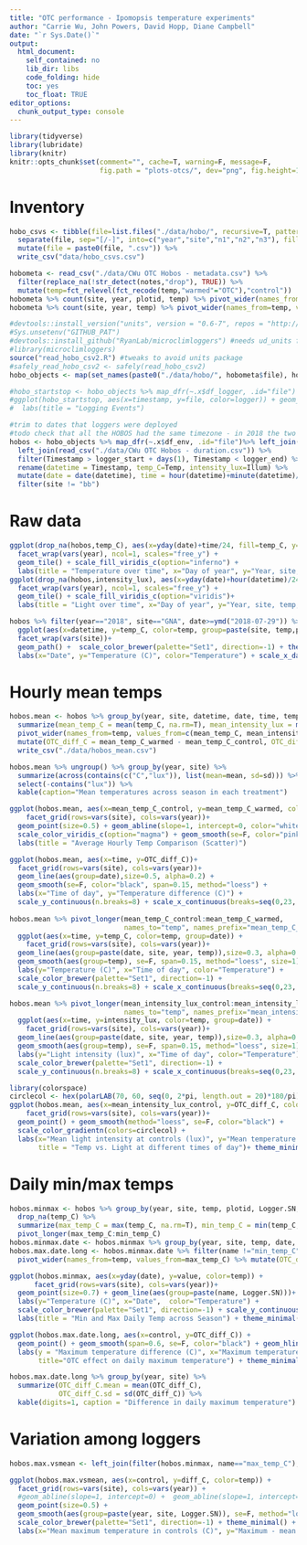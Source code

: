 ```yaml
---
title: "OTC performance - Ipomopsis temperature experiments"
author: "Carrie Wu, John Powers, David Hopp, Diane Campbell"
date: "`r Sys.Date()`"
output: 
  html_document:
    self_contained: no
    lib_dir: libs
    code_folding: hide
    toc: yes
    toc_float: TRUE 
editor_options: 
  chunk_output_type: console
---
```

<style type="text/css">
.main-container { max-width: 1000px; margin-left: 0; margin-right: auto; }
img{ max-width:200%; height: auto; }
td, th { padding : 6px }
</style>

```r
library(tidyverse)
library(lubridate)
library(knitr)
knitr::opts_chunk$set(comment="", cache=T, warning=F, message=F, 
                      fig.path = "plots-otcs/", dev="png", fig.height=10, fig.width=10)

```

# Inventory

```r
hobo_csvs <- tibble(file=list.files("./data/hobo/", recursive=T, pattern=".csv") %>% str_remove(".csv")) %>% 
  separate(file, sep="[/-]", into=c("year","site","n1","n2","n3"), fill="right", remove = F) %>% 
  mutate(file = paste0(file, ".csv")) %>% 
  write_csv("data/hobo_csvs.csv")

hobometa <- read_csv("./data/CWu OTC Hobos - metadata.csv") %>%
  filter(replace_na(!str_detect(notes,"drop"), TRUE)) %>% 
  mutate(temp=fct_relevel(fct_recode(temp,"warmed"="OTC"),"control"))
hobometa %>% count(site, year, plotid, temp) %>% pivot_wider(names_from=temp, values_from=n, values_fill=0) %>% kable(caption="Loggers per plot")
hobometa %>% count(site, year, temp) %>% pivot_wider(names_from=temp, values_from=n, values_fill=0) %>% kable(caption="Loggers per treatment")

#devtools::install_version("units", version = "0.6-7", repos = "http://cran.us.r-project.org")
#Sys.unsetenv("GITHUB_PAT")
#devtools::install_github("RyanLab/microclimloggers") #needs ud_units from old units version
#library(microclimloggers)
source("read_hobo_csv2.R") #tweaks to avoid units package
#safely_read_hobo_csv2 <- safely(read_hobo_csv2)
hobo_objects <- map(set_names(paste0("./data/hobo/", hobometa$file), hobometa$file), read_hobo_csv2)

#hobo_startstop <- hobo_objects %>% map_dfr(~.x$df_logger, .id="file") %>% left_join(hobometa)
#ggplot(hobo_startstop, aes(x=timestamp, y=file, color=logger)) + geom_point() + facet_grid(rows=vars(year), scales="free", space="free") +
#  labs(title = "Logging Events")

#trim to dates that loggers were deployed
#todo check that all the HOBOS had the same timezone - in 2018 the two treatments seem to be lagged after deployment
hobos <- hobo_objects %>% map_dfr(~.x$df_env, .id="file")%>% left_join(hobometa) %>% 
  left_join(read_csv("./data/CWu OTC Hobos - duration.csv")) %>%
  filter(Timestamp > logger_start + days(1), Timestamp < logger_end) %>% #throw out the first and last days
  rename(datetime = Timestamp, temp_C=Temp, intensity_lux=Illum) %>% 
  mutate(date = date(datetime), time = hour(datetime)+minute(datetime)/60) %>% 
  filter(site != "bb")
```

# Raw data

```r
ggplot(drop_na(hobos,temp_C), aes(x=yday(date)+time/24, fill=temp_C, y=paste(year, site, temp, plotid))) + 
  facet_wrap(vars(year), ncol=1, scales="free_y") +
  geom_tile() + scale_fill_viridis_c(option="inferno") +
  labs(title = "Temperature over time", x="Day of year", y="Year, site, temp, plot", fill="Temp (C)")
ggplot(drop_na(hobos,intensity_lux), aes(x=yday(date)+hour(datetime)/24, fill=intensity_lux, y=paste(year, site, temp, plotid))) + 
  facet_wrap(vars(year), ncol=1, scales="free_y") +
  geom_tile() + scale_fill_viridis_c(option="viridis")+
  labs(title = "Light over time", x="Day of year", y="Year, site, temp, plot", fill="Light intensity (lux)")
```

```r
hobos %>% filter(year=="2018", site=="GNA", date>=ymd("2018-07-29")) %>% drop_na(temp_C) %>% 
  ggplot(aes(x=datetime, y=temp_C, color=temp, group=paste(site, temp,plotid, id))) +
  facet_wrap(vars(site))+
  geom_path() +  scale_color_brewer(palette="Set1", direction=-1) + theme_minimal()+
  labs(x="Date", y="Temperature (C)", color="Temperature") + scale_x_datetime(date_breaks="1 day")
```

# Hourly mean temps

```r
hobos.mean <- hobos %>% group_by(year, site, datetime, date, time, temp) %>% 
  summarize(mean_temp_C = mean(temp_C, na.rm=T), mean_intensity_lux = mean(intensity_lux, na.rm=T))%>%
  pivot_wider(names_from=temp, values_from=c(mean_temp_C, mean_intensity_lux)) %>% drop_na(mean_temp_C_warmed) %>% 
  mutate(OTC_diff_C = mean_temp_C_warmed - mean_temp_C_control, OTC_diff_lux = mean_intensity_lux_warmed - mean_intensity_lux_control) %>%
  write_csv("./data/hobos_mean.csv")

hobos.mean %>% ungroup() %>% group_by(year, site) %>% 
  summarize(across(contains(c("C","lux")), list(mean=mean, sd=sd))) %>% 
  select(-contains("lux")) %>% 
  kable(caption="Mean temperatures across season in each treatment")

ggplot(hobos.mean, aes(x=mean_temp_C_control, y=mean_temp_C_warmed, color=OTC_diff_C)) + 
    facet_grid(rows=vars(site), cols=vars(year))+
  geom_point(size=0.5) + geom_abline(slope=1, intercept=0, color="white") + coord_fixed() +
  scale_color_viridis_c(option="magma") + geom_smooth(se=F, color="pink", span=0.2) + theme_dark() +
  labs(title = "Average Hourly Temp Comparison (Scatter)")

ggplot(hobos.mean, aes(x=time, y=OTC_diff_C))+
  facet_grid(rows=vars(site), cols=vars(year))+
  geom_line(aes(group=date),size=0.5, alpha=0.2) +
  geom_smooth(se=F, color="black", span=0.15, method="loess") + 
  labs(x="Time of day", y="Temperature difference (C)") + 
  scale_y_continuous(n.breaks=8) + scale_x_continuous(breaks=seq(0,23, by=4)) + theme_minimal()
  
hobos.mean %>% pivot_longer(mean_temp_C_control:mean_temp_C_warmed, 
                            names_to="temp", names_prefix="mean_temp_C_", values_to="temp_C") %>% 
  ggplot(aes(x=time, y=temp_C, color=temp, group=date)) + 
    facet_grid(rows=vars(site), cols=vars(year))+
  geom_line(aes(group=paste(date, site, year, temp)),size=0.3, alpha=0.2) +
  geom_smooth(aes(group=temp), se=F, span=0.15, method="loess", size=1) + 
  labs(y="Temperature (C)", x="Time of day", color="Temperature") +
  scale_color_brewer(palette="Set1", direction=-1) +
  scale_y_continuous(n.breaks=8) + scale_x_continuous(breaks=seq(0,23, by=4)) + theme_minimal()

hobos.mean %>% pivot_longer(mean_intensity_lux_control:mean_intensity_lux_warmed, 
                            names_to="temp", names_prefix="mean_intensity_lux_", values_to="intensity_lux") %>% 
  ggplot(aes(x=time, y=intensity_lux, color=temp, group=date)) + 
    facet_grid(rows=vars(site), cols=vars(year))+
  geom_line(aes(group=paste(date, site, year, temp)),size=0.3, alpha=0.2) +
  geom_smooth(aes(group=temp), se=F, span=0.15, method="loess", size=1) + 
  labs(y="Light intensity (lux)", x="Time of day", color="Temperature") +
  scale_color_brewer(palette="Set1", direction=-1) +
  scale_y_continuous(n.breaks=8) + scale_x_continuous(breaks=seq(0,23, by=4)) + theme_minimal()

library(colorspace)
circlecol <- hex(polarLAB(70, 60, seq(0, 2*pi, length.out = 20)*180/pi), fixup=T)
ggplot(hobos.mean, aes(x=mean_intensity_lux_control, y=OTC_diff_C, color=hour(datetime)+minute(datetime)/60)) + 
    facet_grid(rows=vars(site), cols=vars(year))+
  geom_point() + geom_smooth(method="loess", se=F, color="black") +
  scale_color_gradientn(colors=circlecol) +
  labs(x="Mean light intensity at controls (lux)", y="Mean temperature difference OTCs - controls (C)", color="Hour",
       title = "Temp vs. Light at different times of day")+ theme_minimal()
```

# Daily min/max temps

```r
hobos.minmax <- hobos %>% group_by(year, site, temp, plotid, Logger.SN, date) %>% 
  drop_na(temp_C) %>% 
  summarize(max_temp_C = max(temp_C, na.rm=T), min_temp_C = min(temp_C, na.rm=T), .groups="drop") %>% 
  pivot_longer(max_temp_C:min_temp_C)
hobos.minmax.date <- hobos.minmax %>% group_by(year, site, temp, date, name) %>% summarize(value=mean(value))
hobos.max.date.long <- hobos.minmax.date %>% filter(name !="min_temp_C") %>% pivot_wider() %>% 
  pivot_wider(names_from=temp, values_from=max_temp_C) %>% mutate(OTC_diff_C = warmed-control)

ggplot(hobos.minmax, aes(x=yday(date), y=value, color=temp)) + 
      facet_grid(rows=vars(site), cols=vars(year))+
  geom_point(size=0.7) + geom_line(aes(group=paste(name, Logger.SN)))+
  labs(y="Temperature (C)", x="Date",  color="Temperature") +
  scale_color_brewer(palette="Set1", direction=-1) + scale_y_continuous(n.breaks=10) +
  labs(title = "Min and Max Daily Temp across Season") + theme_minimal()

ggplot(hobos.max.date.long, aes(x=control, y=OTC_diff_C)) + 
  geom_point() + geom_smooth(span=0.6, se=F, color="black") + geom_hline(yintercept=0) +
  labs(y = "Maximum temperature difference (C)", x="Maximum temperature in controls (C)", 
       title="OTC effect on daily maximum temperature") + theme_minimal()

hobos.max.date.long %>% group_by(year, site) %>% 
  summarize(OTC_diff_C.mean = mean(OTC_diff_C),
            OTC_diff_C.sd = sd(OTC_diff_C)) %>% 
  kable(digits=1, caption = "Difference in daily maximum temperature")
```

# Variation among loggers

```r
hobos.max.vsmean <- left_join(filter(hobos.minmax, name=="max_temp_C"), hobos.max.date.long) %>% mutate(diff_C = value-control) 

ggplot(hobos.max.vsmean, aes(x=control, y=diff_C, color=temp)) + 
  facet_grid(rows=vars(site), cols=vars(year)) + 
  #geom_abline(slope=1, intercept=0) +  geom_abline(slope=1, intercept=7) + 
  geom_point(size=0.5) +
  geom_smooth(aes(group=paste(year, site, Logger.SN)), se=F, method="loess", size=0.5) + 
  scale_color_brewer(palette="Set1", direction=-1) + theme_minimal() + 
  labs(x="Mean maximum temperature in controls (C)", y="Maximum - mean maximum in controls (C)", color="Temperature")
```

